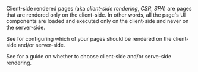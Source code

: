 
Client-side rendered pages (aka *client-side rendering*, *CSR*, *SPA*) are pages that are rendered only on the client-side. In other words, all the page's UI components are loaded and executed only on the client-side and never on the server-side.

See <Link href="/ssr" /> for configuring which of your pages should be rendered on the client-side and/or server-side.

See <Link href="/SSR-vs-SPA" /> for a guide on whether to choose client-side and/or serve-side rendering.
